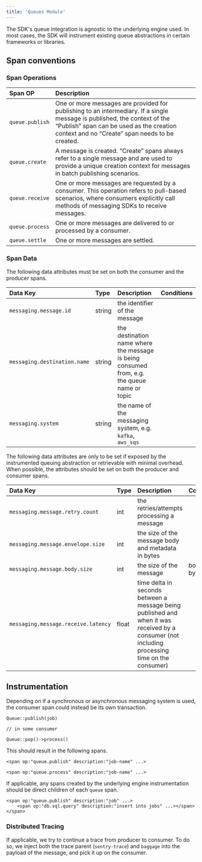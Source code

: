 ```yaml
---
title: 'Queues Module'
---
```


The SDK's queue integration is agnostic to the underlying engine used. In most cases, the SDK will instrument existing queue abstractions in certain frameworks or libraries.

## Span conventions

### Span Operations

| Span OP | Description |
|:--|:--|
| `queue.publish` | One or more messages are provided for publishing to an intermediary. If a single message is published, the context of the “Publish” span can be used as the creation context and no “Create” span needs to be created. |
| `queue.create` | A message is created. “Create” spans always refer to a single message and are used to provide a unique creation context for messages in batch publishing scenarios. |
| `queue.receive` | One or more messages are requested by a consumer. This operation refers to pull-based scenarios, where consumers explicitly call methods of messaging SDKs to receive messages. |
| `queue.process` | One or more messages are delivered to or processed by a consumer. |
| `queue.settle` | One or more messages are settled. |

### Span Data

The following data attributes must be set on both the consumer and the producer spans.

| Data Key | Type | Description | Conditions
|:--|:--|:--|:--|
| `messaging.message.id ` | string | the identifier of the message |
| `messaging.destination.name` | string | the destination name where the message is being consumed from, e.g. the queue name or topic |
| `messaging.system` | string | the name of the messaging system, e.g. `kafka`, `aws_sqs ` |

The following data attributes are only to be set if exposed by the instrumented queuing abstraction or retrievable with minimal overhead. When possible, the attributes should be set on both the producer and consumer spans.

| Data Key | Type | Description | Conditions
|:--|:--|:--|:--|
| `messaging.message.retry.count ` | int | the retries/attempts processing a message |
| `messaging.message.envelope.size` | int | the size of the message body and metadata in bytes | 
| `messaging.message.body.size` | int | the size of the message | body in bytes | 
| `messaging.message.receive.latency ` | float | time delta in seconds between a message being published and when it was received by a consumer (not including processing time on the consumer) |

## Instrumentation

Depending on if a synchronous or asynchronous messaging system is used, the consumer span could instead be its own transaction.

```
Queue::publish(job)

// in some consumer

Queue::pop()->process()
```

This should result in the following spans.

```
<span op:"queue.publish" description:"job-name" ...>

<span op:"queue.process" description:"job-name" ...>
```

If applicable, any spans created by the underlying engine instrumentation should be direct children of each `queue` span.

```
<span op:"queue.publish" description:"job" ...>
	<span op:"db.sql.query" description:"insert into jobs" ...></span>
</span>
```

### Distributed Tracing

If applicable, we try to continue a trace from producer to consumer. To do so, we inject both the trace parent (`sentry-trace`) and `baggage` into the payload of the message, and pick it up on the consumer.
